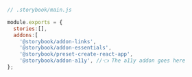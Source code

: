 ```js
// .storybook/main.js

module.exports = {
  stories:[],
  addons:[
    '@storybook/addon-links',
    '@storybook/addon-essentials',
    '@storybook/preset-create-react-app',
    '@storybook/addon-a11y', //👈 The a11y addon goes here
};
```
